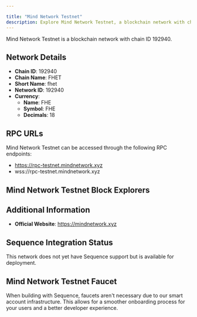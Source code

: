 ```yaml
---

title: "Mind Network Testnet"
description: Explore Mind Network Testnet, a blockchain network with chain ID 192940. Learn about its native currency, FHE, and how to interact with the network.
---
```




Mind Network Testnet is a blockchain network with chain ID 192940.

## Network Details

- **Chain ID**: 192940
- **Chain Name**: FHET
- **Short Name**: fhet
- **Network ID**: 192940
- **Currency**: 
  - **Name**: FHE
  - **Symbol**: FHE
  - **Decimals**: 18

## RPC URLs

Mind Network Testnet can be accessed through the following RPC endpoints:

- https://rpc-testnet.mindnetwork.xyz
- wss://rpc-testnet.mindnetwork.xyz

## Mind Network Testnet Block Explorers



## Additional Information

- **Official Website**: https://mindnetwork.xyz

## Sequence Integration Status

This network does not yet have Sequence support but is available for deployment.

## Mind Network Testnet Faucet

When building with Sequence, faucets aren't necessary due to our smart account infrastructure. This allows for a smoother onboarding process for your users and a better developer experience.
